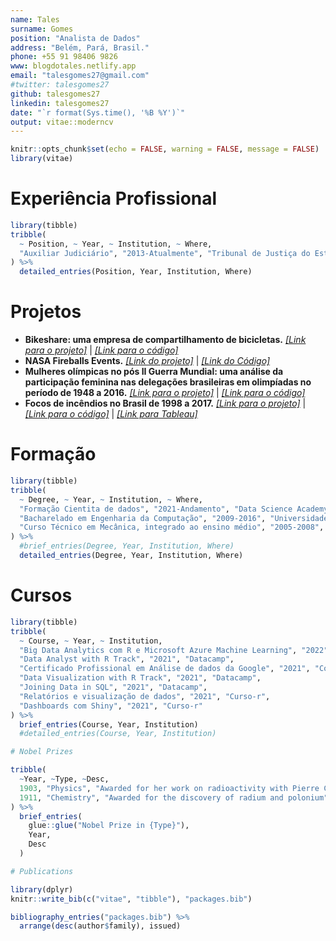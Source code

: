 ```yaml
---
name: Tales
surname: Gomes
position: "Analista de Dados"
address: "Belém, Pará, Brasil."
phone: +55 91 98406 9826
www: blogdotales.netlify.app
email: "talesgomes27@gmail.com"
#twitter: talesgomes27
github: talesgomes27
linkedin: talesgomes27
date: "`r format(Sys.time(), '%B %Y')`"
output: vitae::moderncv
---
```


```r
knitr::opts_chunk$set(echo = FALSE, warning = FALSE, message = FALSE)
library(vitae)
```

# Experiência Profissional

```r
library(tibble)
tribble(
  ~ Position, ~ Year, ~ Institution, ~ Where,
  "Auxiliar Judiciário", "2013-Atualmente", "Tribunal de Justiça do Estado do Pará", "Pará, Brasil"
) %>% 
  detailed_entries(Position, Year, Institution, Where)
``` 

# Projetos

 * **Bikeshare: uma empresa de compartilhamento de bicicletas.** [*[Link para o projeto]*](https://talesgomes27.github.io/DAC8-Case-Study-1/)  | [*[Link para o código]*](https://github.com/talesgomes27/DAC8-Case-Study-1)
 * **NASA Fireballs Events.** [*[Link do projeto]*](https://talesgomes27.shinyapps.io/nasa_fireball/) | [*[Link do Código]*](https://github.com/talesgomes27/nasa_fireball)
 * **Mulheres olímpicas no pós II Guerra Mundial: uma análise da participação feminina nas delegações brasileiras em olimpíadas no período de 1948 a 2016.** [*[Link para o projeto]*](https://talesgomes27.github.io/tidytuesday/tidytuesday/2021-31/tidytuesday_2021-31.html)  |  [*[Link para o código]*](https://github.com/talesgomes27/tidytuesday/tree/main/tidytuesday/2021-31)
 * **Focos de incêndios no Brasil de 1998 a 2017.** [*[Link para  o projeto]*](https://talesgomes27.github.io/kaggle/kaggle/forest-fires-in-brazil/Forest_fires_in_Brazil.html)  |  [*[Link para o código]*](https://github.com/talesgomes27/kaggle/tree/main/kaggle/forest-fires-in-brazil)  |  [*[Link para Tableau]*](https://public.tableau.com/app/profile/tales.gomes/viz/FocosdeincndiosnoBrasil1998a2017/FocosdeincndionoBrasil)
    

# Formação

```r
library(tibble)
tribble(
  ~ Degree, ~ Year, ~ Institution, ~ Where,
  "Formação Cientita de dados", "2021-Andamento", "Data Science Academy", "Online",
  "Bacharelado em Engenharia da Computação", "2009-2016", "Universidade Federal do Pará", "Pará, Brasil",
  "Curso Técnico em Mecânica, integrado ao ensino médio", "2005-2008", "Instituto Federal de Educação, Ciência e Tecnologia do Pará", "Pará, Brasil"
) %>% 
  #brief_entries(Degree, Year, Institution, Where)
  detailed_entries(Degree, Year, Institution, Where)
```

# Cursos

```r
library(tibble)
tribble(
  ~ Course, ~ Year, ~ Institution,
  "Big Data Analytics com R e Microsoft Azure Machine Learning", "2022", "Data Science Academy",
  "Data Analyst with R Track", "2021", "Datacamp",
  "Certificado Profissional em Análise de dados da Google", "2021", "Coursera/Google",
  "Data Visualization with R Track", "2021", "Datacamp",
  "Joining Data in SQL", "2021", "Datacamp",
  "Relatórios e visualização de dados", "2021", "Curso-r",
  "Dashboards com Shiny", "2021", "Curso-r"
) %>% 
  brief_entries(Course, Year, Institution)
  #detailed_entries(Course, Year, Institution)
```









```r
# Nobel Prizes

tribble(
  ~Year, ~Type, ~Desc,
  1903, "Physics", "Awarded for her work on radioactivity with Pierre Curie and Henri Becquerel",
  1911, "Chemistry", "Awarded for the discovery of radium and polonium"
) %>% 
  brief_entries(
    glue::glue("Nobel Prize in {Type}"),
    Year, 
    Desc
  )
```



```r
# Publications

library(dplyr)
knitr::write_bib(c("vitae", "tibble"), "packages.bib")

bibliography_entries("packages.bib") %>%
  arrange(desc(author$family), issued)
```

